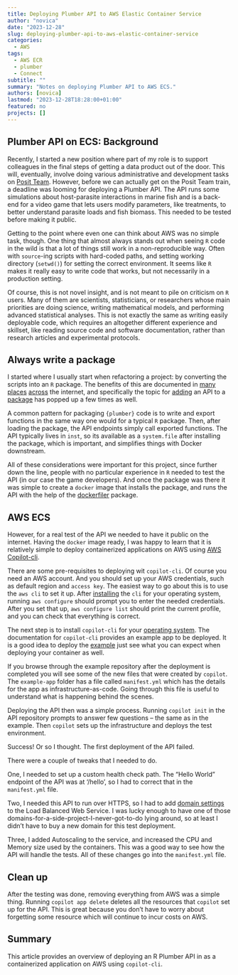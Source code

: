 ```yaml
---
title: Deploying Plumber API to AWS Elastic Container Service
author: "novica"
date: "2023-12-28"
slug: deploying-plumber-api-to-aws-elastic-container-service
categories:
  - AWS
tags:
  - AWS ECR
  - plumber
  - Connect
subtitle: ""
summary: "Notes on deploying Plumber API to AWS ECS."
authors: [novica]
lastmod: "2023-12-28T18:28:00+01:00"
featured: no
projects: []
---
```


## Plumber API on ECS: Background

Recently, I started a new position where part of my role is to support colleagues
in the final steps of getting a data product out of the door. This will,
eventually, involve doing various administrative and development tasks on
[Posit Team](https://posit.co/products/enterprise/team/). However, before we
can actually get on the Posit Team train, a deadline was looming for deploying
a Plumber API. The API runs some simulations about host-parasite interactions
in marine fish and is a back-end for a video game that lets users modify parameters,
like treatments, to better understand parasite loads and fish biomass. This needed
to be tested before making it public.

Getting to the point where even one can think about AWS was no simple task,
though. One thing that almost always stands out when seeing `R` code in the
wild is that a lot of things still work in a non-reproducible way. Often with
`source`-ing scripts with hard-coded paths, and setting working directory
(`setwd()`) for setting the correct environment. It seems like `R` makes it
really easy to write code that works, but not necessarily in a production setting.

Of course, this is not novel insight, and is not meant to pile on criticism on
`R` users. Many of them are scientists, statisticians, or researchers whose main
priorities are doing science, writing mathematical models, and performing
advanced statistical analyses. This is not exactly the same as writing easily deployable 
code, which requires an altogether different experience and skillset, like reading source
code and software documentation, rather than research articles and experimental
protocols.

## Always write a package

I started where I usually start when refactoring a project: by converting the
scripts into an `R` package. The benefits of this are documented in
[many](https://r-pkgs.org/) [places](https://kbroman.org/pkg_primer/pages/why.html)
[across](https://www.jumpingrivers.com/blog/personal-r-package/) the internet,
and specifically the topic for [adding](https://community.rstudio.com/t/plumber-api-and-package-structure/18099)
an API to a [package](https://www.harveyl888.com/post/2022-11-11_plumber_as_package/) has popped up a few times as well.

A common pattern for packaging `{plumber}` code is to write and export functions
in the same way one would for a typical `R` package. Then, after
loading the package, the API endpoints simply call exported functions. The API
typically lives in `inst`, so its available as a `system.file` after installing
the package, which is important, and simplifies things with Docker
downstream.

All of these considerations were important for this project, since further down
the line, people with no particular experience in `R` needed to
test the API (in our case the game developers). And once the package was there 
it was simple to create a `docker` image that installs the package, 
and runs the API with the help of the [dockerfiler](https://github.com/ThinkR-open/dockerfiler) 
package.

## AWS ECS

However, for a real test of the API we needed to have it public on the internet.
Having the `docker` image ready, I was happy to learn that it is relatively simple to
deploy containerized applications on AWS using [AWS Copilot-cli](https://aws.github.io/copilot-cli/docs/getting-started/first-app-tutorial/).

There are some pre-requisites to deploying wit `copilot-cli`. Of course you need 
an AWS account. And you should set up your AWS credentials, such as default region
and `access key`. The easiest way to go about this is to use the `aws cli` to set 
it up. After [installing](https://aws.amazon.com/cli/) the `cli` for your operating 
system, running `aws configure` should prompt you to enter the needed credentials. 
After you set that up, `aws configure list` should print the current profile, 
and you can check that everything is correct.

The next step is to install `copilot-cli` for your [operating system](https://aws.github.io/copilot-cli/docs/getting-started/install/). The 
documentation for `copilot-cli` provides an example app to be deployed. It is a 
good idea to deploy the [example](https://aws.github.io/copilot-cli/docs/getting-started/first-app-tutorial/) just see what you can expect when deploying your container as well.

If you browse through the example repository after the deployment is completed 
you will see some of the new files that were created by `copilot`. The `example-app`
folder has a file called `manifest.yml` which has the details for the app as 
infrastructure-as-code. Going through this file is useful to understand what is
happening behind the scenes.

Deploying the API then was a simple process. Running `copilot init` in the API repository
prompts to answer few questions -- the same as in the example. 
Then `copilot` sets up the infrastructure and deploys the test environment. 

Success! Or so I thought. The first deployment of the API failed.

There were a couple of tweaks that I needed to do. 

One, I needed to set up a custom
health check path. The "Hello World" endpoint of the API was at  '/hello', so I 
had to correct that in the `manifest.yml` file. 

Two, I needed this API to run over HTTPS, so I had to add [domain settings](https://aws.github.io/copilot-cli/docs/manifest/lb-web-service/) to 
the Load Balanced Web Service. I was lucky enough to have one of those
domains-for-a-side-project-I-never-got-to-do lying around, so at least I didn't
have to buy a new domain for this test deployment.

Three, I added Autoscaling to the service, and increased the CPU and Memory size 
used by the containers. This was a good way to see how the
API will handle the tests. All of these changes go into the `manifest.yml` file. 

## Clean up

After the testing was done, removing everything from AWS was a simple thing.
Running `copilot app delete` deletes all the resources that `copilot` set up for
the API. This is great because you don't have to worry about forgetting some 
resource which will continue to incur costs on AWS.

## Summary

This article provides an overview of deploying an R Plumber API in as a 
containerized application on AWS using `copilot-cli`.
